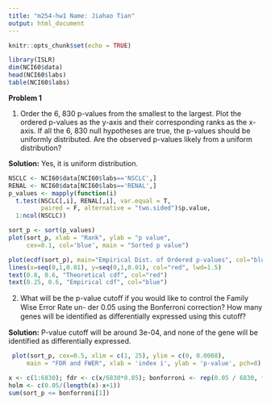 ```yaml
---
title: "m254-hw1 Name: Jiahao Tian"
output: html_document
---
```


```r
knitr::opts_chunk$set(echo = TRUE)
```


```r
library(ISLR)
dim(NCI60$data)
head(NCI60$labs) 
table(NCI60$labs)
```
**Problem 1**

1. Order the 6, 830 p-values from the smallest to the largest. Plot the ordered p-values as the y-axis and their corresponding ranks as the x-axis. If all the 6, 830 null hypotheses are true, the p-values should be uniformly distributed. Are the observed p-values likely from a uniform distribution?

**Solution:** Yes, it is uniform distribution.

```r
NSCLC <- NCI60$data[NCI60$labs=='NSCLC',] 
RENAL <- NCI60$data[NCI60$labs=='RENAL',] 
p_values <- mapply(function(i) 
  t.test(NSCLC[,i], RENAL[,i], var.equal = T, 
         paired = F, alternative = "two.sided")$p.value, 
  1:ncol(NSCLC))

sort_p <- sort(p_values)
plot(sort_p, xlab = "Rank", ylab = "p value", 
     cex=0.1, col='blue', main = "Sorted p value")

plot(ecdf(sort_p), main="Empirical Dist. of Ordered p-values", col="blue")
lines(x=seq(0,1,0.01), y=seq(0,1,0.01), col="red", lwd=1.5)
text(0.8, 0.6, "Theoretical cdf", col="red")
text(0.25, 0.6, "Empirical cdf", col="blue")
```

2. What will be the p-value cutoﬀ if you would like to control the Family Wise Error Rate un-
 der 0.05 using the Bonferroni correction? How many genes will be identiﬁed as diﬀerentially
 expressed using this cutoﬀ?
 
 **Solution:** P-value cutoff will be around 3e-04, and none of the gene will 
 be identified as differentially expressed.
 
 
```r
 plot(sort_p, cex=0.5, xlim = c(1, 25), ylim = c(0, 0.0008),
     main = "FDR and FWER", xlab = 'index i', ylab = 'p-value', pch=8)

x <- c(1:6830); fdr <- c(x/6830*0.05); bonforroni <- rep(0.05 / 6830, times=length(x));
holm <- c(0.05/(length(x)-x+1))
sum(sort_p <= bonforroni[1])
```

